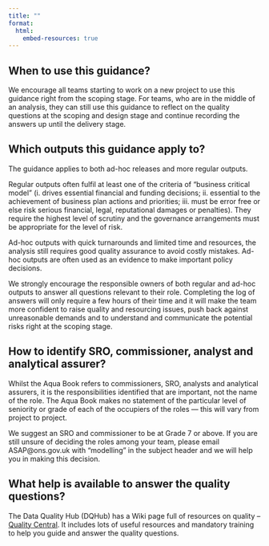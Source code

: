 ```yaml
---
title: ""
format:
  html:
    embed-resources: true
---
```


## When to use this guidance?

We encourage all teams starting to work on a new project to use this guidance right from the scoping stage. For teams, who are in the middle of an analysis, they can still use this guidance to reflect on the quality questions at the scoping and design stage and continue recording the answers up until the delivery stage. 

## Which outputs this guidance apply to?

The guidance applies to both ad-hoc releases and more regular outputs.  

Regular outputs often fulfil at least one of the criteria of "business critical model" (i. drives essential financial and funding decisions; ii. essential to the achievement of business plan actions and priorities; iii. must be error free or else risk serious financial, legal, reputational damages or penalties). They require the highest level of scrutiny and the governance arrangements must be appropriate for the level of risk.  

Ad-hoc outputs with quick turnarounds and limited time and resources, the analysis still requires good quality assurance to avoid costly mistakes. Ad-hoc outputs are often used as an evidence to make important policy decisions.  

We strongly encourage the responsible owners of both regular and ad-hoc outputs to answer all questions relevant to their role. Completing the log of answers will only require a few hours of their time and it will make the team more confident to raise quality and resourcing issues, push back against unreasonable demands and to understand and communicate the potential risks right at the scoping stage.

## How to identify SRO, commissioner, analyst and analytical assurer?

Whilst the Aqua Book refers to commissioners, SRO, analysts and analytical assurers, it is the responsibilities identified that are important, not the name of the role. The Aqua Book makes no statement of the particular level of seniority or grade of each of the occupiers of the roles — this will vary from project to project. 

We suggest an SRO and commissioner to be at Grade 7 or above. If you are still unsure of deciding the roles among your team, please email ASAP@ons.gov.uk with "modelling" in the subject header and we will help you in making this decision. 

## What help is available to answer the quality questions?

The Data Quality Hub (DQHub) has a Wiki page full of resources on quality –  <a href="https://officenationalstatistics.sharepoint.com/sites/onswiki/SitePages/Quality-Central.aspx">Quality Central</a>. It includes lots of useful resources and mandatory training to help you guide and answer the quality questions. 